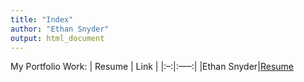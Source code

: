 ---
title: "Index"
author: "Ethan Snyder"
output: html_document
---
My Portfolio Work:
| Resume | Link |
|:--:|:-----:|
|Ethan Snyder|[Resume](EthanSnyderResume (2).pdf)
